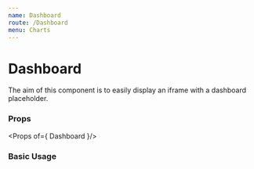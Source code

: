 ```yaml
---
name: Dashboard
route: /Dashboard
menu: Charts
---
```



# Dashboard

The aim of this component is to easily display an iframe with a dashboard placeholder.

### Props

<Props of={ Dashboard }/>

### Basic Usage
<Playground>
	<Dashboard
		iframeTitle={'This is a title'}
		url={'http://www.google.com'}
	/>
</Playground>
